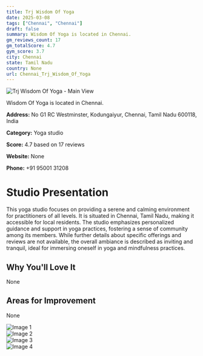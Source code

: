 ```yaml
---
title: Trj Wisdom Of Yoga
date: 2025-03-08
tags: ["Chennai", "Chennai"]  
draft: false
summary: Wisdom Of Yoga is located in Chennai.
gm_reviews_count: 17
gm_totalScore: 4.7
gym_score: 3.7
city: Chennai
state: Tamil Nadu
country: None
url: Chennai_Trj_Wisdom_Of_Yoga
---
```


<div className="aspect-[16/9] relative my-8">
  <img 
    src="https://lh5.googleusercontent.com/p/AF1QipMJzxuUkiFnDd_CzWdzkH8I9WEWRGSxUircXBKM=w1920-h1080-k-no"
    alt="Trj Wisdom Of Yoga - Main View"
    className="object-cover absolute inset-0 w-full h-full rounded-lg"
  />
</div>

Wisdom Of Yoga is located in Chennai.

**Address:** No G1 RC Westminster, Kodungaiyur, Chennai, Tamil Nadu 600118, India

**Category:** Yoga studio

**Score:** 4.7 based on 17 reviews

**Website:** None

**Phone:** +91 95001 31208

# Studio Presentation

This yoga studio focuses on providing a serene and calming environment for practitioners of all levels. It is situated in Chennai, Tamil Nadu, making it accessible for local residents. The studio emphasizes personalized guidance and support in yoga practices, fostering a sense of community among its members. While further details about specific offerings and reviews are not available, the overall ambiance is described as inviting and tranquil, ideal for immersing oneself in yoga and mindfulness practices.




## Why You'll Love It

None

## Areas for Improvement

None

<div className="grid grid-cols-1 xl:grid-cols-2 gap-4 my-8">
<div className="aspect-[4/3] relative"><img src="https://lh3.googleusercontent.com/gps-cs-s/AB5caB9u-OOvdC9yApJKd1P7vcFCRA2mDNGUsreaU5Wgv3IhzJLgOEwMGKTnJ3hI-S2685VHQwyY-8Fd3LP7gkdPbv4bNSbBmee0GEcWxNeFTiviO8NcYwOppQ2gcQCgyxdOyvEID7bPrVMcBby0=w1920-h1080-k-no" alt="Image 1" className="object-cover absolute inset-0 w-full h-full rounded-lg" /></div>
<div className="aspect-[4/3] relative"><img src="https://lh5.googleusercontent.com/p/AF1QipP4sCFiVPTykh80zk-Jzf8N5fQ4MdAYZfxUzg8_=w1920-h1080-k-no" alt="Image 2" className="object-cover absolute inset-0 w-full h-full rounded-lg" /></div>
<div className="aspect-[4/3] relative"><img src="https://lh5.googleusercontent.com/p/AF1QipMW9s20-QXtHbfxpP5Uezkkbc-AhqfPY4g8w-6u=w1920-h1080-k-no" alt="Image 3" className="object-cover absolute inset-0 w-full h-full rounded-lg" /></div>
<div className="aspect-[4/3] relative"><img src="https://lh5.googleusercontent.com/p/AF1QipPw81ITBdiQLrvxCt_HMP5LZuQxVU2uaM6KiN_0=w1920-h1080-k-no" alt="Image 4" className="object-cover absolute inset-0 w-full h-full rounded-lg" /></div>
</div>